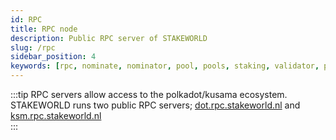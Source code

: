 ```yaml
---
id: RPC
title: RPC node
description: Public RPC server of STAKEWORLD
slug: /rpc
sidebar_position: 4
keywords: [rpc, nominate, nominator, pool, pools, staking, validator, polkadot, kusama]
---
```


:::tip
RPC servers allow access to the polkadot/kusama ecosystem. STAKEWORLD runs two public RPC servers; [dot.rpc.stakeworld.nl](http://dot.rpc.stakeworld.nl) and [ksm.rpc.stakeworld.nl](http://ksm.rpc.stakeworld.nl)  
:::
